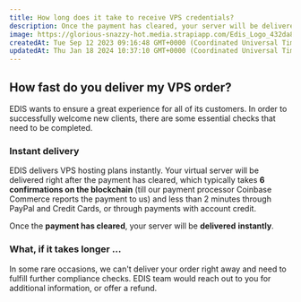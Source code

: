 ```yaml
---
title: How long does it take to receive VPS credentials?
description: Once the payment has cleared, your server will be delivered instantly.
image: https://glorious-snazzy-hot.media.strapiapp.com/Edis_Logo_432da83b15.jpg
createdAt: Tue Sep 12 2023 09:16:48 GMT+0000 (Coordinated Universal Time)
updatedAt: Thu Jan 18 2024 10:37:10 GMT+0000 (Coordinated Universal Time)
---
```


## How fast do you deliver my VPS order?

EDIS wants to ensure a great experience for all of its customers.&#x20;
In order to successfully welcome new clients, there are some essential checks that need to be completed.

### &#xA;Instant delivery

EDIS delivers VPS hosting plans instantly. Your virtual server will be delivered right after the payment has cleared, which typically takes **6 confirmations on the blockchain** (till our payment processor Coinbase Commerce reports the payment to us) and less than 2 minutes through PayPal and Credit Cards, or through payments with account credit.

Once the **payment has cleared**, your server will be **delivered** **instantly**.

### What, if it takes longer ...

In some rare occasions, we can't deliver your order right away and need to fulfill further compliance checks. EDIS team would reach out to you for additional information, or offer a refund.
